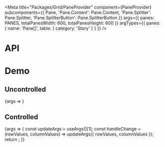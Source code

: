 
<Meta
  title="Packages/Grid/PaneProvider"
  component={PaneProvider}
  subcomponents={{
    Pane,
    'Pane.Content': Pane.Content,
    'Pane.Splitter': Pane.Splitter,
    'Pane.SplitterButton': Pane.SplitterButton
  }}
  args={{
    panes: PANES,
    totalPanesWidth: 600,
    totalPanesHeight: 600
  }}
  argTypes={{
    panes: { name: 'Pane[]', table: { category: 'Story' } }
  }}
/>

# API

<ArgsTable />

# Demo

## Uncontrolled

<Canvas>
  <Story
    name="Uncontrolled"
    args={{
      defaultColumnValues: {
        'column-a': 1,
        'column-b': 1
      },
      defaultRowValues: {
        'row-1': 1,
        'row-2': 1
      }
    }}
    argTypes={{ columnValues: { control: false }, rowValues: { control: false } }}
  >
    {args => <PaneProviderStory {...args} />}
  </Story>
</Canvas>

## Controlled

<Canvas>
  <Story
    name="Controlled"
    args={{
      columnValues: {
        'column-a': 1,
        'column-b': 1
      },
      rowValues: {
        'row-1': 1,
        'row-2': 1
      }
    }}
    argTypes={{ defaultColumnValues: { control: false }, defaultRowValues: { control: false } }}
  >
    {args => {
      const updateArgs = useArgs()[1];
      const handleChange = (rowValues, columnValues) => updateArgs({ rowValues, columnValues });
      return <PaneProviderStory {...args} onChange={handleChange} />;
    }}
  </Story>
</Canvas>
